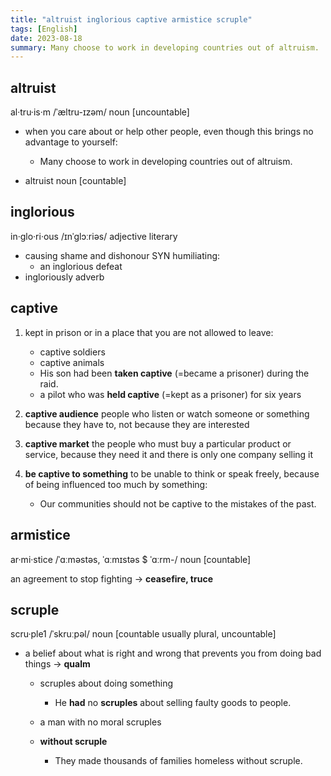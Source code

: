 ```yaml
---
title: "altruist inglorious captive armistice scruple"
tags: [English]
date: 2023-08-18
summary: Many choose to work in developing countries out of altruism.
---
```


## altruist

al·tru·is·m /ˈæltru-ɪzəm/ noun [uncountable]

- when you care about or help other people, even though this brings no advantage to yourself:
  - Many choose to work in developing countries out of altruism.

- altruist noun [countable]

## inglorious

in·glo·ri·ous /ɪnˈɡlɔːriəs/ adjective literary

- causing shame and dishonour SYN humiliating:
  - an inglorious defeat
- ingloriously adverb

## captive

1. kept in prison or in a place that you are not allowed to leave:
    - captive soldiers
    - captive animals
    - His son had been **taken captive** (=became a prisoner) during the raid.
    - a pilot who was **held captive** (=kept as a prisoner) for six years

2. **captive audience** people who listen or watch someone or something
   because they have to, not because they are interested

3. **captive market** the people who must buy a particular product or service, because they need it and there is only one company selling it

4. **be captive to something** to be unable to think or speak freely, because
of being influenced too much by something:
    - Our communities should not be captive to the mistakes of the past.

## armistice

ar·mi·stice /ˈɑːməstəs, ˈɑːmɪstəs $ ˈɑːrm-/ noun [countable]

an agreement to stop fighting → **ceasefire, truce**

## scruple

scru·ple1 /ˈskruːpəl/ noun [countable usually plural, uncountable]

- a belief about what is right and wrong that prevents you from doing bad things → **qualm**
  - scruples about doing something
    - He **had** no **scruples** about selling faulty goods to people.
  - a man with no moral scruples

  - **without scruple**
    - They made thousands of families homeless without scruple.